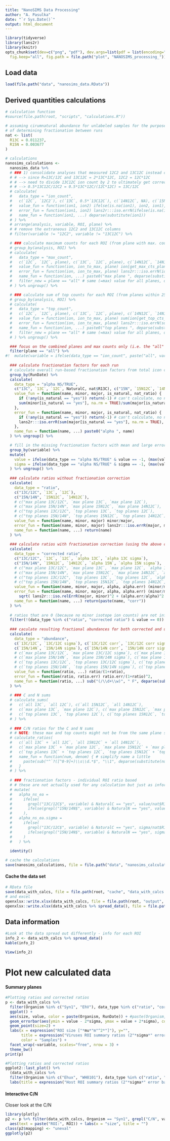 ```yaml
---
title: "NanoSIMS Data Processing"
author: "A. Pasulka"
date: "`r Sys.Date()`"
output: html_document
---
```


```r
library(tidyverse)
library(lans2r)
library(knitr)
opts_chunk$set(dev=c("png", "pdf"), dev.args=list(pdf = list(encoding="WinAnsi", useDingbats=FALSE)),
  fig.keep="all", fig.path = file.path("plot", "NANOSIMS_processing_"))
```

## Load data

```r
load(file.path("data", "nanosims_data.RData"))
```

## Derived quantities calculations

```r
# calculation function
#source(file.path(root, "scripts", "calculations.R"))

# assuming cirumnatural abundance for unlabeled samples for the purpose 
# of determining fractionation between runs
nat <- list(
  R13C = 0.011237,
  R15N = 0.003677
)

# calculations
nanosims_calculations <-
  nanosims_data %>% 
  # ### 1) consolidate analyses that measured 12C2 and 13C12C instead of 12C and 13C ions
  # # --> since R=13C/12C and 13C12C = 2*13C*12C, 12C2 = 12C*12C 
  # # --> need to divide 13C12C ion count by 2 to ultimately get correct ratio: 
  # # --> 0.5*13C12C/12C2 = 0.5*13C*12C/(12C*12C) = 13C/12C
  # calculate(
  #   data_type = "ion_count", 
  #   c(`12C`, `12C2`), c(`13C`, 0.5*`13C12C`), c(`14N12C`, NA), c(`15N12C`, NA),
  #   value_fun = function(ion1, ion2) ifelse(is.na(ion1), ion2, ion1),
  #   error_fun = function(ion1, ion2) lans2r:::iso.errN(ifelse(is.na(ion1), ion2, ion1)),
  #   name_fun = function(ion1, ...) deparse(substitute(ion1))
  # ) %>% 
  # arrange(analysis, variable, ROI, plane) %>% 
  # # remove the extraneous 12C2 and 13C12C columns
  # filter(variable != "12C2", variable != "13C12C") %>% 

  # ### calculate maximum counts for each ROI (from plane with max. counts in major ion of each element)
  # group_by(analysis, ROI) %>%
  # calculate(
  #   data_type = "max_count",
  #   c(`12C`, `12C`, plane), c(`13C`, `12C`, plane), c(`14N12C`, `14N12C`, plane), c(`15N12C`, `14N12C`, plane),
  #   value_fun = function(ion, ion_to_max, plane) ion[get_max_cts_plane(ion_to_max, plane)],
  #   error_fun = function(ion, ion_to_max, plane) lans2r:::iso.errN(ion[get_max_cts_plane(ion_to_max, plane)]),
  #   name_fun = function(ion, ...) paste0("max plane ", deparse(substitute(ion))),
  #   filter_new = plane == "all" # same (=max) value for all planes, only keep "all" plane
  # ) %>% ungroup() %>%

  # ### calculate sum of top counts for each ROI (from planes within 25% of counts of top counts)
  # group_by(analysis, ROI) %>%
  # calculate(
  #   data_type = "top_count",
  #   c(`12C`, `12C`, plane), c(`13C`, `12C`, plane), c(`14N12C`, `14N12C`, plane), c(`15N12C`, `14N12C`, plane),
  #   value_fun = function(ion, ion_to_max, plane) sum(ion[get_top_cts_planes(ion_to_max, plane, cutoff = 0.9)]),
  #   error_fun = function(ion, ion_to_max, plane) lans2r:::iso.errN(sum(ion[get_top_cts_planes(ion_to_max, plane, cutoff = 0.9)])),
  #   name_fun = function(ion, ...) paste0("top planes ", deparse(substitute(ion))),
  #   filter_new = plane == "all" # same (=max) value for all planes, only keep "all" plane
  # ) %>% ungroup() %>%

  ### focus on the combined planes and max counts only (i.e. the "all" plane records)
  filter(plane == "all") %>%
#!  mutate(variable = ifelse(data_type == "ion_count", paste("all", variable), variable)) %>%
  
  ### calculate fractionation factors for each run
  # calculate overall run-based fractionation factors from total icon counts across all natural abundance ROIs in a run
  group_by(RunDate) %>%
  calculate(
    data_type = "alpha NS/TRUE",
    c("13C", `13C`, `12C`, NaturalC, nat$R13C), c("15N", `15N12C`, `14N12C`, NaturalN, nat$R15N),
    value_fun = function(name, minor, major, is_natural, nat_ratio) {
      if (!any(is_natural == "yes")) return(-1) # can't calculate, no natural abundance measurements
      sum(minor[is_natural == "yes"], na.rm = TRUE)/sum(major[is_natural == "yes"], na.rm = TRUE) * 1/nat_ratio
    },
    error_fun = function(name, minor, major, is_natural, nat_ratio) {
      if (!any(is_natural == "yes")) return(-1) # can't calculate, no natural abundance measurements
      lans2r:::iso.errR(sum(major[is_natural == "yes"], na.rm = TRUE), sum(minor[is_natural == "yes"], na.rm = TRUE))/nat_ratio
    },
    name_fun = function(name, ...) paste0("alpha ", name)
  ) %>% ungroup() %>%

  # fill in the missing fractionation factors with mean and large errors spanning the whole observed range
  group_by(variable) %>% 
  mutate(
    value = ifelse(data_type == "alpha NS/TRUE" & value == -1, (max(value[value!=-1]) + min(value[value!=-1]))/2, value),
    sigma = ifelse(data_type == "alpha NS/TRUE" & sigma == -1, (max(value[value!=-1]) - min(value[value!=-1]))/2, sigma)
  ) %>% ungroup() %>% 
  
  ### calculate ratios without fractionation correction
  calculate(
    data_type = "ratio",
    c("13C/12C", `13C`, `12C`),
    c("15N/14N", `15N12C`, `14N12C`),
    # c("max plane 13C/12C", `max plane 13C`, `max plane 12C`),
    # c("max plane 15N/14N", `max plane 15N12C`, `max plane 14N12C`),
    # c("top planes 13C/12C", `top planes 13C`, `top planes 12C`),
    # c("top planes 15N/14N", `top planes 15N12C`, `top planes 14N12C`),
    value_fun = function(name, minor, major) minor/major,
    error_fun = function(name, minor, major) lans2r:::iso.errR(major, minor),
    name_fun = function(name, ...) return(name)
  ) %>%
  
  ### calculate ratios with fractionation correction (using the above calculated fractionation factors and errors)
  calculate(
    data_type = "corrected ratio",
    c("13C/12C", `13C`, `12C`, `alpha 13C`, `alpha 13C sigma`), 
    c("15N/14N", `15N12C`, `14N12C`, `alpha 15N`, `alpha 15N sigma`),
    # c("max plane 13C/12C", `max plane 13C`, `max plane 12C`, `alpha 13C`, `alpha 13C sigma`), 
    # c("max plane 15N/14N", `max plane 15N12C`, `max plane 14N12C`, `alpha 15N`, `alpha 15N sigma`),
    # c("top planes 13C/12C", `top planes 13C`, `top planes 12C`, `alpha 13C`, `alpha 13C sigma`), 
    # c("top planes 15N/14N", `top planes 15N12C`, `top planes 14N12C`, `alpha 15N`, `alpha 15N sigma`),
    value_fun = function(name, minor, major, alpha, alpha.err) (minor/major)/alpha,
    error_fun = function(name, minor, major, alpha, alpha.err) (minor/major)/alpha * 
      sqrt( lans2r:::iso.relErrR(major, minor)^2 + (alpha.err/alpha)^2 ),
    name_fun = function(name, ...) return(paste(name, "corr"))
  ) %>%
  
  # ratios that are 0 (because no minor isotope ion counts) are not informative and are removed
  filter(!(data_type %in% c("ratio", "corrected ratio") & value == 0)) %>%
  
  ### caculate resulting fractional abundances for both corrected and uncorrected ratios
  calculate(
    data_type = "abundance", 
    c(`13C/12C`, `13C/12C sigma`), c(`13C/12C corr`, `13C/12C corr sigma`),  
    c(`15N/14N`, `15N/14N sigma`), c(`15N/14N corr`, `15N/14N corr sigma`),
    # c(`max plane 13C/12C`, `max plane 13C/12C sigma`), c(`max plane 13C/12C corr`, `max plane 13C/12C corr sigma`),  
    # c(`max plane 15N/14N`, `max plane 15N/14N sigma`), c(`max plane 15N/14N corr`, `max plane 15N/14N corr sigma`),
    # c(`top planes 13C/12C`, `top planes 13C/12C sigma`), c(`top planes 13C/12C corr`, `top planes 13C/12C corr sigma`),  
    # c(`top planes 15N/14N`, `top planes 15N/14N sigma`), c(`top planes 15N/14N corr`, `top planes 15N/14N corr sigma`),
    value_fun = function(ratio, ...) ratio/(1+ratio),
    error_fun = function(ratio, ratio.err) ratio.err/(1+ratio)^2,
    name_fun = function(ratio, ...) sub("(/\\d+\\w)", " F", deparse(substitute(ratio)))
  ) %>%
  
  # ### C and N sums
  # calculate_sums(
  #   c(`all 13C`, `all 12C`), c(`all 15N12C`, `all 14N12C`),
  #   c(`max plane 13C`, `max plane 12C`), c(`max plane 15N12C`, `max plane 14N12C`),
  #   c(`top planes 13C`, `top planes 12C`), c(`top planes 15N12C`, `top planes 14N12C`)
  # ) %>%
  
  # ### C/N ratios for the C and N sums
  # # NOTE: these max and top counts might not be from the same plane so C/N ratios could be tricky!
  # calculate_ratios(
  #   c(`all 13C` + `all 12C`, `all 15N12C` + `all 14N12C`),
  #   c(`max plane 13C` + `max plane 12C`, `max plane 15N12C` + `max plane 14N12C`),
  #   c(`top planes 13C` + `top planes 12C`, `top planes 15N12C` + `top planes 14N12C`),
  #   name_fun = function(num, denom) { # simplify name a little
  #     paste(sub("^`?([^0-9]+)\\s\\d.*$", "\\1", deparse(substitute(num))), "C/N")
  #   }
  # ) %>%
  
  # ### fractionation factors - individual ROI ratio based
  # # these are not actually used for any calculation but just as information for the fractionation factors
  # mutate(
  #   alpha_ns_ea =
  #     ifelse(
  #       grepl("13C/12C$", variable) & NaturalC == "yes", value/nat$R13C,
  #       ifelse(grepl("15N/14N$", variable) & NaturalN == "yes", value/nat$R15N, NA)
  #     ),
  #   alpha_ns_ea.sigma =
  #     ifelse(
  #       grepl("13C/12C$", variable) & NaturalC == "yes", sigma/nat$R13C,
  #       ifelse(grepl("15N/14N$", variable) & NaturalN == "yes", sigma/nat$R15N, NA)
  #     )
  #   ) %>%
  
  identity()

# cache the calculations
save(nanosims_calculations, file = file.path("data", "nanosims_calculations.RData"))
```

#### Cache the data set

```r
# RData file
save(data_with_calcs, file = file.path(root, "cache", "data_with_calcs.RData"))
# and excel
openxlsx::write.xlsx(data_with_calcs, file = file.path(root, "output", "data_with_calcs.xlsx"))
openxlsx::write.xlsx(data_with_calcs %>% spread_data(), file = file.path(root, "output", "data_with_calcs_wide.xlsx"))
```


## Data information

```r
#Look at the data spread out differently - info for each ROI
info_2 <- data_with_calcs %>% spread_data()
kable(info_2)
```

```r
View(info_2)
```

# Plot new calculated data

#### Summary planes

```r
#Plotting ratios and corrected ratios
p <- data_with_calcs %>% 
  filter(Organism %in% c("Syn1", "EhV"), data_type %in% c("ratio", "corrected ratio")) %>% 
  ggplot() +
  aes(size, value, color = paste(Organism, RunDate)) + #paste(Organism, Label, Year)) + 
  geom_errorbar(aes(ymin = value - 2*sigma, ymax = value + 2*sigma), colour="black", width = 0) +
  geom_point(size=2) + 
  labs(x = expression("ROI size ["*mu*"m"^2*"]"), y="", 
       title = expression("Viruses ROI summary ratios (2"*sigma*" error bars)"),
       color = "Samples") + 
  facet_wrap(~variable, scales="free", nrow = 3) + 
  theme_bw()
print(p)
```

```r
#Plotting ratios and corrected ratios
ggplot2::last_plot() %+%
  (data_with_calcs %>% 
  filter(Organism %in% c("Ehux", "WH8101"), data_type %in% c("ratio", "corrected ratio"))) +
  labs(title = expression("Host ROI summary ratios (2"*sigma*" error bars)"))
```


#### Interactive C/N

Closer look at the C/N

```r
library(plotly)
p2 <- p %+% filter(data_with_calcs, Organism == "Syn1", grepl("C/N", variable)) %+% 
  aes(text = paste("ROI:", ROI)) + labs(x = "size", title = "")
class(p2$mapping) <- "uneval"
ggplotly(p2)
```

